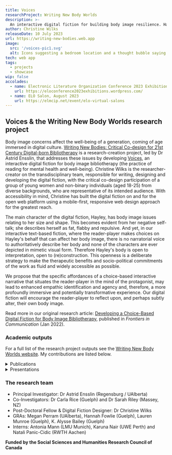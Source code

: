 ```yaml
---
title: Voices
researchProject: Writing New Body Worlds
description: >-
  An interactive digital fiction for building body image resilience. Hayley, the main character, struggles with negative self-talk and hates her body. Her diverse group of friends, who have issues of their own, try to support her. Despite living in a culture that contributes to so much body dissatisfaction, Hayley and friends find ways of building body image resilience. Voices is an outcome of an international research project that collaborated with a group of young women and non-binary individuals from diverse backgrounds to co-design the digital fiction.
author: Christine Wilks
releaseDate: 10 July 2023
url: https://writing-new-bodies.web.app
image:
  src: '/voices-pic1.svg'
  alt: Icons suggesting a bedroom location and a thought bubble saying "Don't look"
tech: web app
tags:
  - projects
  - showcase
wip: false
accolades:
  - name: Electronic Literature Organization Conference 2023 Exhibition 'Arborescent || Resistance'
    url: https://eloconference2023exhibitions.wordpress.com/
  - name: ELO Salon, August 2023
    url: https://elmcip.net/event/elo-virtual-salons
---
```



## Voices & the Writing New Body Worlds research project

Body image concerns affect the well-being of a generation, coming of age immersed in digital culture. [Writing New Bodies: Critical Co-design for 21st Century Digital-born Bibliotherapy](https://sites.google.com/ualberta.ca/writingnewbodies) is a research-creation project, led by Dr Astrid Ensslin, that addresses these issues by developing [Voices](https://writing-new-bodies.web.app), an interactive digital fiction for body image bibliotherapy (the practice of reading for mental health and well-being). Christine Wilks is the researcher-creator on the transdisciplinary team, responsible for writing, designing and developing the digital fiction, with the critical co-design participation of a group of young women and non-binary individuals (aged 18-25) from diverse backgrounds, who are representative of its intended audience. With accessibility in mind, Christine has built the digital fiction on and for the open web platform using a mobile-first, responsive web design approach for the greatest reach.

The main character of the digital fiction, Hayley, has body image issues relating to her size and shape. This becomes evident from her negative self-talk; she describes herself as fat, flabby and repulsive. And yet, in our interactive text-based fiction, where the reader-player makes choices on Hayley's behalf that can affect her body image, there is no narratorial voice to authoritatively describe her body and none of the characters are ever depicted in mimetic visual form. Therefore Hayley's body is open to interpretation, open to (re)construction. This openness is a deliberate strategy to make the therapeutic benefits and socio-political commitments of the work as fluid and widely accessible as possible.

We propose that the specific affordances of a choice-based interactive narrative that situates the reader-player in the mind of the protagonist, may lead to enhanced empathic identification and agency and, therefore, a more profoundly immersive and potentially transformative experience. Our digital fiction will encourage the reader-player to reflect upon, and perhaps subtly alter, their own body image.

Read more in our original research article: [Developing a Choice-Based Digital Fiction for Body Image Bibliotherapy](https://www.frontiersin.org/articles/10.3389/fcomm.2021.786465/full), published in _Frontiers in Communication_ (Jan 2022).

### Academic outputs

For a full list of the research project outputs see the [Writing New Body Worlds website](https://sites.google.com/ualberta.ca/writingnewbodies/project-outputs). My contributions are listed below.


<details>
  <summary>Publications</summary>

  - Nair, Karuna, Astrid Ensslin, Carla Rice, Sarah Riley, Christine Wilks, Hannah Fowlie, Lauren Munro and Megan Perram (forthcoming 2023) "Contemporary Critical Bibliotherapy and Its Uses in Creative, Digital-Born Body Image Interventions", in B. Thomas et al. (eds) _Routledge Companion to Literary Media_.
  - Wilks, C., A. Ensslin, C. Rice, S. Riley, M. Perram, K. A. Bailey, L. Munro and H. Fowlie (2022) ["Developing a Choice-Based Digital Fiction for Body Image Bibliotherapy",](https://www.google.com/url?q=https%3A%2F%2Fwww.frontiersin.org%2Farticle%2F10.3389%2Ffcomm.2021.786465&sa=D&sntz=1&usg=AOvVaw2LAox6Lf9RROZKEwY09mYv) _Frontiers in Communication_, 6.
  - Ensslin, Astrid, Carla Rice, Sarah Riley, Christine Wilks, Megan Perram, Hannah Fowlie, Lauren Munro, and Aly Bailey (2021), "Bodies in E-lit", in James O'Sullivan & Dene Grigar (eds), [_Electronic Literature as Digital Humanities_](https://www.google.com/url?q=https%3A%2F%2Fwww.bloomsbury.com%2Fuk%2Felectronic-literature-as-digital-humanities-9781501363504%2F&sa=D&sntz=1&usg=AOvVaw235VgtqDdBgPZzZQiPzE1i). New York: Bloomsbury. Open Access.
  - Ensslin, Astrid, Carla Rice, Sarah Riley, Christine Wilks, Megan Perram, Hannah Fowlie, Lauren Munro, and Aly Bailey (2020), ["'These Waves...:' Writing New Bodies for Applied E-literature Studies,"](https://www.google.com/url?q=https%3A%2F%2Felectronicbookreview.com%2Fessay%2Fthese-waves-writing-new-bodies-for-applied-e-literature-studies%2F&sa=D&sntz=1&usg=AOvVaw0uJsY9SVzJND1TIz75yLNI) _electronic book review_, April 5th.
  - Perram, Megan, Astrid Ensslin, Carla Rice, Sarah Riley, Christine Wilks, Hannah Fowlie, Lauren Munro and K. Alysse Bailey (2020) ["Writing New Bodies in Digital Fiction,"](http://www.google.com/url?q=http%3A%2F%2Fwww.firstpersonscholar.com%2Fwriting-new-bodies-in-digital-fiction%2F&sa=D&sntz=1&usg=AOvVaw2NG7wa4Ys_SreZN6nXMc6j) _First Person Scholar,_ March 25th.

</details>

<details>
  <summary>Presentations</summary>

  - Wilks, Christine (2023), "Voices: an interactive digital fiction for body image bibliotherapy", ELO Salon (online), 8 August.
  - Wilks, Christine (2023) "[Voices: An Interactive Digital Fiction for Body Image Bibliotherapy](https://eloconference2023exhibitions.wordpress.com/exhibition2_resistance/voices-and-choices-an-interactive-digital-fiction-for-body-image-bibliotherapy/)", ELO 2023 Conference, "Arborescent || Resistance" Exhibition, University of Coimbra, 12-15 July.
  - Wilks, Christine (2023) "Writing New Body Worlds digital fiction, 'Voices and Choices'" [Digital Literature for Social Good Unconference](https://newmediawritingprize.co.uk/unconference/) (online), Bournemouth University, 17-18 January.
  - Wilks, Christine (2021) "[Developing a Digital Fiction for Body Image Narrative Therapy](http://www.google.com/url?q=http%3A%2F%2Fmixconference.org%2Fsession%2Fpanel-12-co-creation-and-co-creators%2F&sa=D&sntz=1&usg=AOvVaw04y5umyn0NNbfhn8bqFuu6)", MIX 2021 Conference, "Amplified Publishing" (online), Bath Spa University, 6th July.
  - Wilks, Christine (2021) "[Open to Construction: reading and writing bodies in digital fiction and the open web platform](https://www.google.com/url?q=https%3A%2F%2Fvimeo.com%2Fshowcase%2F8518450&sa=D&sntz=1&usg=AOvVaw13m28AS9TWoY_pfWvD1AXE)", ELO 2021 Conference, "Platform \[Post?\] Pandemic" (online), Aarhus University & University of Bergen, 27th May.
  - Ensslin, Astrid and Christine Wilks (2021) "Posthuman Healing and Critical Digital Fiction Co-Design", 15th SLSAeu Conference, "Literary and Aesthetic Posthumanism", Bergen, March 4th. Keynote lecture.
  - Ensslin, Astrid and Christine Wilks (2020), "Creating Digital Fiction for Body Image Interventions," Electronic Literature Organization conference (online), University of Central Florida, July 18th, 2020. ([Full roundtable video available here](https://www.google.com/url?q=https%3A%2F%2Fstars.library.ucf.edu%2Felo2020%2Flive%2Froundtables%2F3%2F&sa=D&sntz=1&usg=AOvVaw08k9GqBCzX0I02_Umn3S9S))
  - Ensslin, Astrid, Christine Wilks, and Megan Perram (2020), "From Feminist Participatory Co-Design to Research-Creation: Developing a Digital Fiction for Body Image Bibliotherapy," Canadian Society of Digital Humanities conference (online), June 5th.

</details>

### The research team

- Principal Investigator: Dr Astrid Ensslin (Regensburg / UAlberta)
- Co-Investigators: Dr Carla Rice (Guelph) and Dr Sarah Riley (Massey, NZ)
- Post-Doctoral Fellow & Digital Fiction Designer: Dr Christine Wilks
- GRAs: Megan Perram (UAlberta), Hannah Fowlie (Guelph), Lauren Munroe (Guelph), K. Alysse Bailey (Guelph)
- Interns: Antonia Mann (LMU Munich), Karuna Nair (UWE Perth) and Natali Panic-Cidic (RWTH Aachen)

**Funded by the Social Sciences and Humanities Research Council of Canada**
